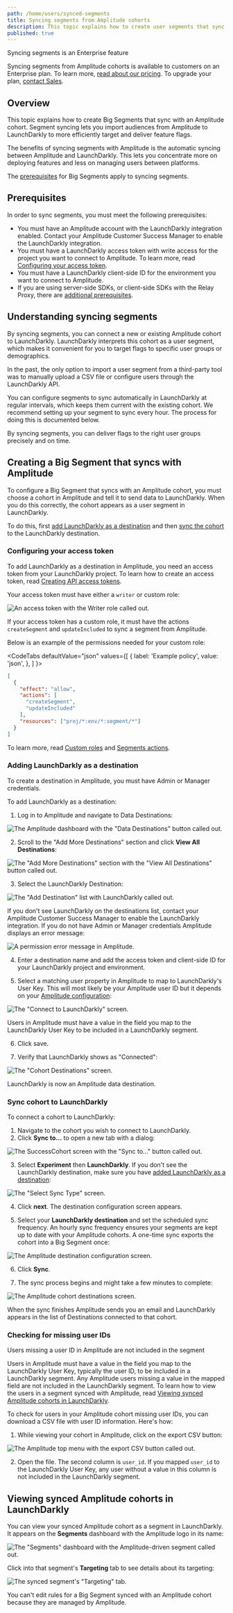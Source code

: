 ```yaml
---
path: /home/users/synced-segments
title: Syncing segments from Amplitude cohorts
description: This topic explains how to create user segments that sync with an Amplitude cohort.
published: true
---
```


<Callout intent="primary">
  <CalloutTitle>Syncing segments is an Enterprise feature</CalloutTitle>
  <CalloutDescription>

Syncing segments from Amplitude cohorts is available to customers on an Enterprise plan. To learn more, [read about our pricing](https://launchdarkly.com/pricing/). To upgrade your plan, [contact Sales](https://launchdarkly.com/contact-sales/).

  </CalloutDescription>
</Callout>

## Overview

This topic explains how to create Big Segments that sync with an Amplitude cohort. Segment syncing lets you import audiences from Amplitude to LaunchDarkly to more efficiently target and deliver feature flags.

The benefits of syncing segments with Amplitude is the automatic syncing between Amplitude and LaunchDarkly.
This lets you concentrate more on deploying features and less on managing users between platforms.

The [prerequisites](/home/users/big-segments#prerequisites) for Big Segments apply to syncing segments.

## Prerequisites

In order to sync segments, you must meet the following prerequisites:

- You must have an Amplitude account with the LaunchDarkly integration enabled. Contact your Amplitude Customer Success Manager to enable the LaunchDarkly integration.
- You must have a LaunchDarkly access token with write access for the project you want to connect to Amplitude. To learn more, read [Configuring your access token](#configuring-your-access-token).
- You must have a LaunchDarkly client-side ID for the environment you want to connect to Amplitude.
- If you are using server-side SDKs, or client-side SDKs with the Relay Proxy, there are [additional prerequisites](/home/users/big-segments#prerequisites).

## Understanding syncing segments

By syncing segments, you can connect a new or existing Amplitude cohort to LaunchDarkly. LaunchDarkly interprets this cohort as a user segment, which makes it convenient for you to target flags to specific user groups or demographics.

In the past, the only option to import a user segment from a third-party tool was to manually upload a CSV file or configure users through the LaunchDarkly API.

You can configure segments to sync automatically in LaunchDarkly at regular intervals, which keeps them current with the existing cohort. We recommend setting up your segment to sync every hour. The process for doing this is documented below.

By syncing segments, you can deliver flags to the right user groups precisely and on time.

## Creating a Big Segment that syncs with Amplitude

To configure a Big Segment that syncs with an Amplitude cohort, you must choose a cohort in Amplitude and tell it to send data to LaunchDarkly. When you do this correctly, the cohort appears as a user segment in LaunchDarkly.

To do this, first [add LaunchDarkly as a destination](#adding-launchdarkly-as-a-destination) and then [sync the cohort](#sync-cohort-to-launchdarkly) to the LaunchDarkly destination.

### Configuring your access token

To add LaunchDarkly as a destination in Amplitude, you need an access token from your LaunchDarkly project. To learn how to create an access token, read [Creating API access tokens](/home/account-security/api-access-tokens#creating-api-access-tokens).

Your access token must have either a `writer` or custom role:

![An access token with the Writer role called out.](create-access-token-callout.png)

If your access token has a custom role, it must have the actions `createSegment` and `updateIncluded` to sync a segment from Amplitude.

Below is an example of the permissions needed for your custom role:

<CodeTabs
  defaultValue="json"
  values={[
    { label: 'Example policy', value: 'json', },
  ]
}>

<CodeTabItem value="json">

```json
[
  {
    "effect": "allow",
    "actions": [
      "createSegment",
      "updateIncluded"
    ],
    "resources": ["proj/*:env/*:segment/*"]    
  }
]
```

</CodeTabItem>
</CodeTabs>

To learn more, read [Custom roles](/home/members/custom-roles) and [Segments actions](/home/members/role-actions#segments-actions).

### Adding LaunchDarkly as a destination

To create a destination in Amplitude, you must have Admin or Manager credentials.

To add LaunchDarkly as a destination:

1. Log in to Amplitude and navigate to Data Destinations:

![The Amplitude dashboard with the "Data Destinations" button called out.](segments-amplitude-data-destinations.png)

2. Scroll to the "Add More Destinations" section and click **View All Destinations**:

![The "Add More Destinations" section with the "View All Destinations" button called out.](segments-amplitude-view-all-destinations.png)

3. Select the LaunchDarkly Destination:

![The "Add Destination" list with LaunchDarkly called out.](segments-amplitude-launchdarkly-destination.png)

If you don't see LaunchDarkly on the destinations list, contact your Amplitude Customer Success Manager to enable the LaunchDarkly integration. If you do not have Admin or Manager credentials Amplitude displays an error message:

![A permission error message in Amplitude.](segment-amplitude-permission-error.png)

4. Enter a destination name and add the access token and client-side ID for your LaunchDarkly project and environment.

5. Select a matching user property in Amplitude to map to LaunchDarkly's User Key. This will most likely be your Amplitude user ID but it depends on your [Amplitude configuration](https://help.amplitude.com/hc/en-us/articles/206404628-Step-2-Identifying-your-users):

![The "Connect to LaunchDarkly" screen.](segments-amplitude-configure-destination.png)

Users in Amplitude must have a value in the field you map to the LaunchDarkly User Key to be included in a LaunchDarkly segment.

6. Click save.

7. Verify that LaunchDarkly shows as "Connected":

![The "Cohort Destinations" screen.](segments-amplitude-connected-destination.png)

LaunchDarkly is now an Amplitude data destination.

### Sync cohort to LaunchDarkly

To connect a cohort to LaunchDarkly:

1. Navigate to the cohort you wish to connect to LaunchDarkly.
2. Click **Sync to...** to open a new tab with a dialog:

![The SuccessCohort screen with the "Sync to..." button called out.](segments-amplitude-sync.png)

3. Select **Experiment** then **LaunchDarkly**. If you don't see the LaunchDarkly destination, make sure you have [added LaunchDarkly as a destination](#adding-launchdarkly-as-a-destination):

![The "Select Sync Type" screen.](segments-amplitude-select-sync-type.png)

4. Click **next**. The destination configuration screen appears.

5. Select your **LaunchDarkly destination** and set the scheduled sync frequency. An hourly sync frequency ensures your segments are kept up to date with your Amplitude cohorts. A one-time sync exports the cohort into a Big Segment once:

![The Amplitude destination configuration screen.](segments-amplitude-destination-config.png)

6. Click **Sync**.

7. The sync process begins and might take a few minutes to complete:

![The Amplitude cohort destinations screen.](segments-amplitude-cohort-destinations.png)

When the sync finishes Amplitude sends you an email and LaunchDarkly appears in the list of Destinations connected to that cohort.

### Checking for missing user IDs

<Callout intent="info">
<CalloutTitle>Users missing a user ID in Amplitude are not included in the segment</CalloutTitle>
<CalloutDescription>

Users in Amplitude must have a value in the field you map to the LaunchDarkly User Key, typically the user ID, to be included in a LaunchDarkly segment. Any Amplitude users missing a value in the mapped field are not included in the LaunchDarkly segment. To learn how to view the users in a segment synced with Amplitude, read [Viewing synced Amplitude cohorts in LaunchDarkly](/home/users/synced-segments#viewing-synced-amplitude-cohorts-in-launchdarkly).

</CalloutDescription>
</Callout>

To check for users in your Amplitude cohort missing user IDs, you can download a CSV file with user ID information. Here's how:

1. While viewing your cohort in Amplitude, click on the export CSV button:

![The Amplitude top menu with the export CSV button called out.](segment-amplitude-export-csv.png)

2. Open the file. The second column is `user_id`. If you mapped `user_id` to the LaunchDarkly User Key, any user without a value in this column is not included in the LaunchDarkly segment.

## Viewing synced Amplitude cohorts in LaunchDarkly

You can view your synced Amplitude cohort as a segment in LaunchDarkly. It appears on the **Segments** dashboard with the Amplitude logo in its name:

![The "Segments" dashboard with the Amplitude-driven segment called out.](segments-amplitude-dashboard-callout.png)

Click into that segment's **Targeting** tab to see details about its targeting:

![The synced segment's "Targeting" tab.](segments-amplitude-sync-in-ld.png)

You can't edit rules for a Big Segment synced with an Amplitude cohort because they are managed by Amplitude.
